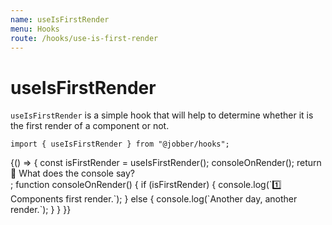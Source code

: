 ```yaml
---
name: useIsFirstRender
menu: Hooks
route: /hooks/use-is-first-render
---
```



# useIsFirstRender

`useIsFirstRender` is a simple hook that will help to determine whether it is
the first render of a component or not.

```tsx
import { useIsFirstRender } from "@jobber/hooks";
```

<Playground>
  {() => {
    const isFirstRender = useIsFirstRender();
    consoleOnRender();
    return <div>👀 What does the console say?</div>;
    function consoleOnRender() {
      if (isFirstRender) {
        console.log(`1️⃣ Components first render.`);
      } else {
        console.log(`Another day, another render.`);
      }
    }
  }}
</Playground>
